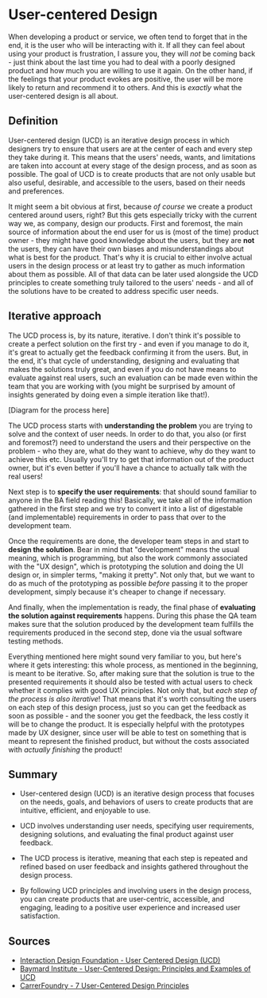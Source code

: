 
<Meta title="Fundamentals/User-centered Design" />

# User-centered Design

When developing a product or service, we often tend to forget that in the end, it is the user who will be interacting with it. If all they can feel about using your product is frustration, I assure you, they will _not_ be coming back - just think about the last time you had to deal with a poorly designed product and how much you are willing to use it again. On the other hand, if the feelings that your product evokes are positive, the user will be more likely to return and recommend it to others. And this is _exactly_ what the user-centered design is all about.

## Definition

User-centered design (UCD) is an iterative design process in which designers try to ensure that users are at the center of each and every step they take during it. This means that the users' needs, wants, and limitations are taken into account at every stage of the design process, and as soon as possible. The goal of UCD is to create products that are not only usable but also useful, desirable, and accessible to the users, based on their needs and preferences.

It might seem a bit obvious at first, because _of course_ we create a product centered around users, right? But this gets especially tricky with the current way we, as company, design our products. First and foremost, the main source of information about the end user for us is (most of the time) product owner - they might have good knowledge about the users, but they are __not__ the users, they can have their own biases and misunderstandings about what is best for the product. That's why it is crucial to either involve actual users in the design process or at least try to gather as much information about them as possible. All of that data can be later used alongside the UCD principles to create something truly tailored to the users' needs - and all of the solutions have to be created to address specific user needs.

## Iterative approach

The UCD process is, by its nature, iterative. I don't think it's possible to create a perfect solution on the first try - and even if you manage to do it, it's great to actually get the feedback confirming it from the users. But, in the end, it's that cycle of understanding, designing and evaluating that makes the solutions truly great, and even if you do not have means to evaluate against real users, such an evaluation can be made even within the team that you are working with (you might be surprised by amount of insights generated by doing even a simple iteration like that!).

[Diagram for the process here]

The UCD process starts with __understanding the problem__ you are trying to solve and the context of user needs. In order to do that, you also (or first and foremost?) need to understand the users and their perspective on the problem - who they are, what do they want to achieve, why do they want to achieve this etc. Usually you'll try to get that information out of the product owner, but it's even better if you'll have a chance to actually talk with the real users!

Next step is to __specify the user requirements__: that should sound familiar to anyone in the BA field reading this! Basically, we take all of the information gathered in the first step and we try to convert it into a list of digestable (and implementable) requirements in order to pass that over to the development team.

Once the requirements are done, the developer team steps in and start to __design the solution__. Bear in mind that "development" means the usual meaning, which is programming, but also the work commonly associated with the "UX design", which is prototyping the solution and doing the UI design or, in simpler terms, "making it pretty". Not only that, but we want to do as much of the prototyping as possible *before* passing it to the proper development, simply because it's cheaper to change if necessary.

And finally, when the implementation is ready, the final phase of __evaluating the solution against requirements__ happens. During this phase the QA team makes sure that the solution produced by the development team fulfills the requirements produced in the second step, done via the usual software testing methods.

Everything mentioned here might sound very familiar to you, but here's where it gets interesting: this whole process, as mentioned in the beginning, is meant to be iterative. So, after making sure that the solution is true to the presented requirements it should also be tested with actual users to check whether it complies with good UX principles. Not only that, but _each step of the process is also iterative_! That means that it's worth consulting the users on each step of this design process, just so you can get the feedback as soon as possible - and the sooner you get the feedback, the less costly it will be to change the product. It is especially helpful with the prototypes made by UX designer, since user will be able to test on something that is meant to represent the finished product, but without the costs associated with _actually finishing_ the product!

## Summary

- User-centered design (UCD) is an iterative design process that focuses on the needs, goals, and behaviors of users to create products that are intuitive, efficient, and enjoyable to use.

- UCD involves understanding user needs, specifying user requirements, designing solutions, and evaluating the final product against user feedback.

- The UCD process is iterative, meaning that each step is repeated and refined based on user feedback and insights gathered throughout the design process.

- By following UCD principles and involving users in the design process, you can create products that are user-centric, accessible, and engaging, leading to a positive user experience and increased user satisfaction.

## Sources

- [Interaction Design Foundation - User Centered Design (UCD)](https://www.interaction-design.org/literature/topics/user-centered-design)
- [Baymard Institute - User-Centered Design: Principles and Examples of UCD](https://baymard.com/learn/user-centered-design)
- [CarrerFoundry - 7 User-Centered Design Principles](https://careerfoundry.com/en/blog/ux-design/user-centered-design-principles/)